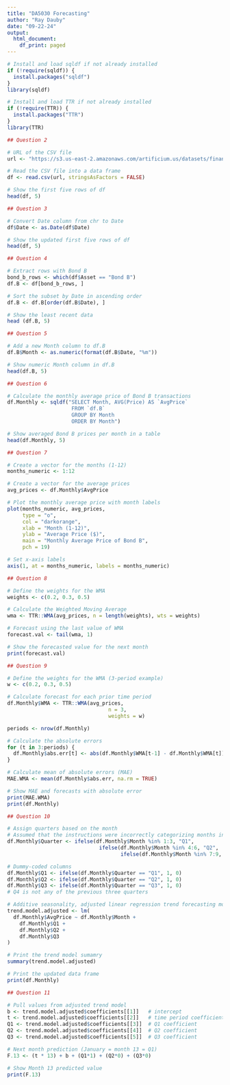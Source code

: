 ```yaml
---
title: "DA5030 Forecasting"
author: "Ray Dauby"
date: "09-22-24"
output:
  html_document:
    df_print: paged
---
```

```r
# Install and load sqldf if not already installed
if (!require(sqldf)) {
  install.packages("sqldf")
}
library(sqldf)

# Install and load TTR if not already installed
if (!require(TTR)) {
  install.packages("TTR")
}
library(TTR)
```

```r
## Question 2

# URL of the CSV file
url <- "https://s3.us-east-2.amazonaws.com/artificium.us/datasets/financial_portfolio_data.csv"

# Read the CSV file into a data frame
df <- read.csv(url, stringsAsFactors = FALSE)

# Show the first five rows of df
head(df, 5)
```

```r
## Question 3

# Convert Date column from chr to Date
df$Date <- as.Date(df$Date)

# Show the updated first five rows of df
head(df, 5)
```

```r
## Question 4

# Extract rows with Bond B
bond_b_rows <- which(df$Asset == "Bond B")
df.B <- df[bond_b_rows, ]

# Sort the subset by Date in ascending order
df.B <- df.B[order(df.B$Date), ]

# Show the least recent data
head (df.B, 5)
```

```r
## Question 5

# Add a new Month column to df.B
df.B$Month <- as.numeric(format(df.B$Date, "%m"))

# Show numeric Month column in df.B
head(df.B, 5)
```

```r
## Question 6

# Calculate the monthly average price of Bond B transactions
df.Monthly <- sqldf("SELECT Month, AVG(Price) AS `AvgPrice`
                     FROM `df.B`
                     GROUP BY Month
                     ORDER BY Month")

# Show averaged Bond B prices per month in a table
head(df.Monthly, 5)
```

```r
## Question 7

# Create a vector for the months (1-12)
months_numeric <- 1:12

# Create a vector for the average prices
avg_prices <- df.Monthly$AvgPrice

# Plot the monthly average price with month labels
plot(months_numeric, avg_prices, 
     type = "o",
     col = "darkorange",
     xlab = "Month (1-12)",
     ylab = "Average Price ($)",
     main = "Monthly Average Price of Bond B",
     pch = 19)

# Set x-axis labels
axis(1, at = months_numeric, labels = months_numeric)
```

```r
## Question 8

# Define the weights for the WMA 
weights <- c(0.2, 0.3, 0.5)

# Calculate the Weighted Moving Average
wma <- TTR::WMA(avg_prices, n = length(weights), wts = weights)

# Forecast using the last value of WMA
forecast.val <- tail(wma, 1)

# Show the forecasted value for the next month
print(forecast.val)
```

```r
## Question 9

# Define the weights for the WMA (3-period example)
w <- c(0.2, 0.3, 0.5)

# Calculate forecast for each prior time period
df.Monthly$WMA <- TTR::WMA(avg_prices, 
                                 n = 3, 
                                 weights = w)

periods <- nrow(df.Monthly)

# Calculate the absolute errors
for (t in 3:periods) {
  df.Monthly$abs.err[t] <- abs(df.Monthly$WMA[t-1] - df.Monthly$WMA[t])
}

# Calculate mean of absolute errors (MAE)
MAE.WMA <- mean(df.Monthly$abs.err, na.rm = TRUE)

# Show MAE and forecasts with absolute error
print(MAE.WMA)
print(df.Monthly)
```

```r
## Question 10

# Assign quarters based on the month
# Assumed that the instructions were incorrectly categorizing months into trimesters instead of quarters
df.Monthly$Quarter <- ifelse(df.Monthly$Month %in% 1:3, "Q1",
                              ifelse(df.Monthly$Month %in% 4:6, "Q2",
                                     ifelse(df.Monthly$Month %in% 7:9, "Q3", "Q4")))

# Dummy-coded columns
df.Monthly$Q1 <- ifelse(df.Monthly$Quarter == "Q1", 1, 0)
df.Monthly$Q2 <- ifelse(df.Monthly$Quarter == "Q2", 1, 0)
df.Monthly$Q3 <- ifelse(df.Monthly$Quarter == "Q3", 1, 0)
# Q4 is not any of the previous three quarters

# Additive seasonality, adjusted linear regression trend forecasting model
trend.model.adjusted <- lm(
  df.Monthly$AvgPrice ~ df.Monthly$Month + 
    df.Monthly$Q1 +
    df.Monthly$Q2 +
    df.Monthly$Q3
)

# Print the trend model sumamry
summary(trend.model.adjusted)

# Print the updated data frame
print(df.Monthly)

```

```r
## Question 11

# Pull values from adjusted trend model
b <- trend.model.adjusted$coefficients[[1]]   # intercept
t <- trend.model.adjusted$coefficients[[2]]   # time period coefficient
Q1 <- trend.model.adjusted$coefficients[[3]]  # Q1 coefficient
Q2 <- trend.model.adjusted$coefficients[[4]]  # Q2 coefficient
Q3 <- trend.model.adjusted$coefficients[[5]]  # Q3 coefficient

# Next month prediction (January = month 13 = Q1)
F.13 <- (t * 13) + b + (Q1*1) + (Q2*0) + (Q3*0) 

# Show Month 13 predicted value
print(F.13)
```

